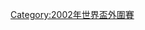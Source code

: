 {{Navbox
|name = 2002年世界盃外圍賽
|title = [[2002年世界盃外圍賽]]
|state = {{{state|autocollapse}}}
|listclass = hlist
| group1 = [[2002年世界杯外围赛 (亚洲区)|亚洲]]
| list1  =
* [[2002年世界盃外圍賽 (亞洲區) 第一阶段|第一阶段]]
* [[2002年世界盃外圍賽 (亞洲區) 第二阶段|第二阶段]]
* [[2002年世界盃外圍賽 (亞洲區) 淘汰赛|淘汰赛]]
| group2 = [[2002年世界杯外围赛 (非洲区)|非洲]] 
| list2  =
* [[2002年世界盃外圍賽 (非洲區) 第一阶段|第一阶段]]
* [[2002年世界盃外圍賽 (非洲區) 第二阶段|第二阶段]]
| group3 = [[2002年世界盃外圍賽 (中北美洲及加勒比海區)|中北美洲及加勒比海區]]
| list3  =
* [[2002年世界盃外圍賽 (中北美洲及加勒比海區) 加勒比海区|加勒比海区]]
* [[2002年世界盃外圍賽 (中北美洲及加勒比海區) 中美洲区|中美洲区]]
* [[2002年世界盃外圍賽 (中北美洲及加勒比海區) 淘汰赛|淘汰赛]]
* [[2002年世界盃外圍賽 (中北美洲及加勒比海區) 半决赛阶段|半决赛阶段]]
* [[2002年世界盃外圍賽 (中北美洲及加勒比海區) 决赛阶段|决赛阶段]]
| group4 = [[2002年世界盃外圍賽 (南美洲區)|南美洲區]]
| list4  =
* [[2002年世界盃外圍賽 (南美洲區) 循环赛|循环赛]]
| group5 = [[2002年世界盃外圍賽 (大洋洲區)|大洋洲區]]
| list5  =
* [[2002年世界盃外圍賽 (大洋洲區) 第一阶段|第一阶段]]
* [[2002年世界盃外圍賽 (大洋洲區) 决赛阶段|决赛阶段]]
| group6 = [[2002年世界盃外圍賽 (歐洲區)|歐洲區]]
| list6  =
* [[2002年世界盃外圍賽 (歐洲區)|第1组]]
* [[2002年世界盃外圍賽 (歐洲區)|第2组]]
* [[2002年世界盃外圍賽 (歐洲區)|第3组]]
* [[2002年世界盃外圍賽 (歐洲區)|第4组]]
* [[2002年世界盃外圍賽 (歐洲區)|第5组]]
* [[2002年世界盃外圍賽 (歐洲區)|第6组]]
* [[2002年世界盃外圍賽 (歐洲區)|第7组]]
* [[2002年世界盃外圍賽 (歐洲區)|第8组]]
* [[2002年世界盃外圍賽 (歐洲區)|第9组]]
* [[2002年世界盃外圍賽 (歐洲區)|淘汰赛]]
| group7 = 洲际淘汰赛
| list7  =
* [[2002年世界盃外圍賽|南美洲區 v 大洋洲區]]
* [[2002年世界盃外圍賽|大洋洲區 v 亞洲區]]
}}<noinclude>
{{collapsible option}}

[[Category:2002年世界盃外圍賽]]
</noinclude>